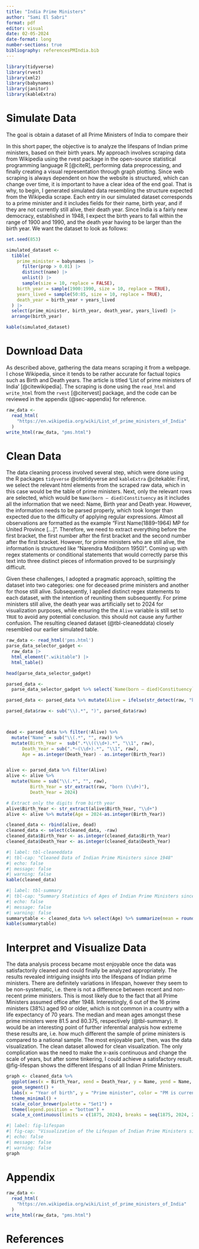 ```yaml
---
title: "India Prime Ministers"
author: "Sami El Sabri"
format: pdf
editor: visual
date: 02-05-2024
date-format: long
number-sections: true
bibliography: referencesPMIndia.bib
---
```


```r
library(tidyverse)
library(rvest)
library(xml2)
library(babynames)
library(janitor)
library(kableExtra)

```

# Simulate Data {#sec-simulate}

The goal is obtain a dataset of all Prime Ministers of India to compare their

In this short paper, the objective is to analyze the lifespans of Indian prime ministers, based on their birth years. My approach involves scraping data from Wikipedia using the rvest package in the open-source statistical programming language R [@citeR], performing data preprocessing, and finally creating a visual representation through graph plotting. Since web scraping is always dependent on how the website is structured, which can change over time, it is important to have a clear idea of the end goal. That is why, to begin, I generated simulated data resembling the structure expected from the Wikipedia scrape. Each entry in our simulated dataset corresponds to a prime minister and it includes fields for their name, birth year, and if they are not currently still alive, their death year. Since India is a fairly new democracy, established in 1948, I expect the birth years to fall within the range of 1900 and 1990, and the death year having to be larger than the birth year. We want the dataset to look as follows:

```r
set.seed(853)

simulated_dataset <-
  tibble(
    prime_minister = babynames |>
      filter(prop > 0.01) |>
      distinct(name) |>
      unlist() |>
      sample(size = 10, replace = FALSE),
    birth_year = sample(1900:1990, size = 10, replace = TRUE),
    years_lived = sample(50:85, size = 10, replace = TRUE),
    death_year = birth_year + years_lived
  ) |>
  select(prime_minister, birth_year, death_year, years_lived) |>
  arrange(birth_year)

kable(simulated_dataset)
```

# Download Data {#sec-download}

As described above, gathering the data means scraping it from a webpage. I chose Wikipedia, since it tends to be rather accurate for factual topics such as Birth and Death years. The article is titled 'List of prime ministers of India' [@citewikipedia]. The scraping is done using the `read_html` and `write_html` from the `rvest` [@citervest] package, and the code can be reviewed in the appendix (@sec-appendix) for reference.

```r
raw_data <-
  read_html(
    "https://en.wikipedia.org/wiki/List_of_prime_ministers_of_India"
  )
write_html(raw_data, "pms.html")
```

# Clean Data {#sec-clean}

The data cleaning process involved several step, which were done using the R packages `tidyverse` @citetidyverse and `kableExtra` @citekable: First, we select the relevant html elements from the scraped raw data, which in this case would be the table of prime ministers. Next, only the relevant rows are selected, which would be `Name(born – died)Constituency` as it includes all the information that we need: Name, Birth year and Death year. However, the information needs to be parsed properly, which took longer than expected due to the difficulty of applying regular expressions. Almost all observations are formatted as the example "First Name(1889–1964) MP for United Province \[...\]". Therefore, we need to extract everything before the first bracket, the first number after the first bracket and the second number after the first bracket. However, for prime ministers who are still alive, the information is structured like "Narendra Modi(born 1950)". Coming up with regex statements or conditional statements that would correctly parse this text into three distinct pieces of information proved to be surprisingly difficult. 

Given these challenges, I adopted a pragmatic approach, splitting the dataset into two categories: one for deceased prime ministers and another for those still alive. Subsequently, I applied distinct regex statements to each dataset, with the intention of reuniting them subsequently. For prime ministers still alive, the death year was artificially set to 2024 for visualization purposes, while ensuring the the `Alive` variable is still set to `TRUE` to avoid any potential conclusion. this should not cause any further confusion. The resulting cleaned dataset (@tbl-cleaneddata) closely resembled our earlier simulated table.

```r
raw_data <- read_html('pms.html')
parse_data_selector_gadget <-
  raw_data |>
  html_element(".wikitable") |>
  html_table()

head(parse_data_selector_gadget)
```

```r
parsed_data <-
  parse_data_selector_gadget %>% select(`Name(born – died)Constituency`) %>% unique() %>% rename('raw' = `Name(born – died)Constituency` )

parsed_data <- parsed_data %>% mutate(Alive = ifelse(str_detect(raw, "born"), TRUE, FALSE))

parsed_data$raw <- sub("\\).*", ")", parsed_data$raw)



dead <- parsed_data %>% filter(!Alive) %>% 
  mutate("Name" = sub("\\(.*", "", raw)) %>% 
  mutate(Birth_Year =  sub(".*\\((\\d+).*", "\\1", raw),
      Death_Year = sub(".*–(\\d+).*", "\\1", raw),
      Age = as.integer(Death_Year) - as.integer(Birth_Year))


alive <- parsed_data %>% filter(Alive)
alive <- alive %>%
  mutate(Name = sub("\\(.*", "", raw), 
         Birth_Year = str_extract(raw, "born (\\d+)"),
         Death_Year = 2024) 

# Extract only the digits from birth year
alive$Birth_Year <- str_extract(alive$Birth_Year, "\\d+")
alive <- alive %>% mutate(Age = 2024-as.integer(Birth_Year))

cleaned_data <- rbind(alive, dead)
cleaned_data <- select(cleaned_data, -raw)
cleaned_data$Birth_Year <- as.integer(cleaned_data$Birth_Year)
cleaned_data$Death_Year <- as.integer(cleaned_data$Death_Year)


```

```r
#| label: tbl-cleaneddata
#| tbl-cap: "Cleaned Data of Indian Prime Ministers since 1948"
#| echo: false
#| message: false
#| warning: false
kable(cleaned_data)
```

```r
#| label: tbl-summary
#| tbl-cap: "Summary Statistics of Ages of Indian Prime Ministers since 1948"
#| echo: false
#| message: false
#| warning: false
summarytable <- cleaned_data %>% select(Age) %>% summarize(mean = round(mean(Age),2), median = median(Age), sd = round(sd(Age),2))
kable(summarytable)
```

# Interpret and Visualize Data {#sec-visualize}

The data analysis process became most enjoyable once the data was satisfactorily cleaned and could finally be analyzed appropriately. The results revealed intriguing insights into the lifespans of Indian prime ministers. There are definitely variations in lifespan, however they seem to be non-systematic, i.e. there is not a difference between recent and non-recent prime ministers. This is most likely due to the fact that all Prime Ministers assumed office after 1948. Interestingly, 6 out of the 16 prime ministers (38%) aged 90 or older, which is not common in a country with a life expectancy of 70 years. The median and mean ages amongst these prime ministers were 81.5 and 80.375, respectively (@tbl-summary). It would be an interesting point of further inferential analysis how extreme these results are, i.e. how much different the sample of prime ministers is compared to a national sample. The most enjoyable part, then, was the data visualization. The clean dataset allowed for clean visualization. The only complication was the need to make the x-axis continuous and change the scale of years, but after some tinkering, I could achieve a satisfactory result. @fig-lifespan shows the different lifespans of all Indian Prime Ministers.

```r
graph <- cleaned_data %>% 
  ggplot(aes(x = Birth_Year, xend = Death_Year, y = Name, yend = Name, color = Alive)) +
  geom_segment() +
  labs(x = "Year of birth", y = "Prime minister", color = "PM is currently alive") +
  theme_minimal() +
  scale_color_brewer(palette = "Set1") +
  theme(legend.position = "bottom") +
  scale_x_continuous(limits = c(1875, 2024), breaks = seq(1875, 2024, 25)) 
```

```r
#| label: fig-lifespan
#| fig-cap: "Visualization of the Lifespan of Indian Prime Ministers since 1948"
#| echo: false
#| message: false
#| warning: false
graph
```

# Appendix {#sec-appendix}
```r
raw_data <-
  read_html(
    "https://en.wikipedia.org/wiki/List_of_prime_ministers_of_India"
  )
write_html(raw_data, "pms.html")
```
# References
